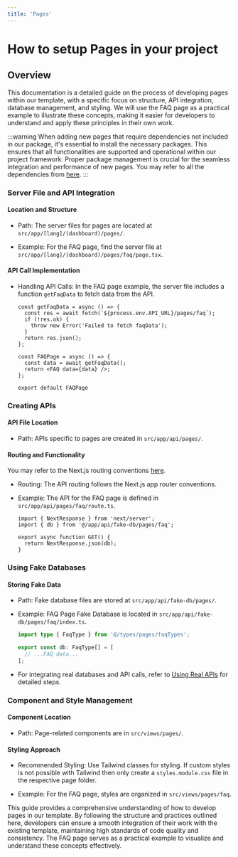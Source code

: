 ```yaml
---
title: 'Pages'
---
```


# How to setup Pages in your project

## Overview

This documentation is a detailed guide on the process of developing pages within our template, with a specific focus on structure, API integration, database management, and styling. We will use the FAQ page as a practical example to illustrate these concepts, making it easier for developers to understand and apply these principles in their own work.

:::warning
When adding new pages that require dependencies not included in our package, it's essential to install the necessary packages. This ensures that all functionalities are supported and operational within our project framework. Proper package management is crucial for the seamless integration and performance of new pages. You may refer to all the dependencies from [here](/docs/guide/overview/dependencies).
:::

### Server File and API Integration

#### Location and Structure

- Path: The server files for pages are located at `src/app/[lang]/(dashboard)/pages/`.

- Example: For the FAQ page, find the server file at `src/app/[lang]/(dashboard)/pages/faq/page.tsx`.

#### API Call Implementation

- Handling API Calls: In the FAQ page example, the server file includes a function `getFaqData` to fetch data from the API.

  ```tsx
  const getFaqData = async () => {
    const res = await fetch(`${process.env.API_URL}/pages/faq`);
    if (!res.ok) {
      throw new Error('Failed to fetch faqData');
    }
    return res.json();
  };

  const FAQPage = async () => {
    const data = await getFaqData();
    return <FAQ data={data} />;
  };

  export default FAQPage
  ```

### Creating APIs

#### API File Location

- Path: APIs specific to pages are created in `src/app/api/pages/`.

#### Routing and Functionality

You may refer to the Next.js routing conventions [here](https://nextjs.org/docs/app/building-your-application/routing).

- Routing: The API routing follows the Next.js app router conventions.

- Example: The API for the FAQ page is defined in `src/app/api/pages/faq/route.ts`.

  ```tsx
  import { NextResponse } from 'next/server';
  import { db } from '@/app/api/fake-db/pages/faq';

  export async function GET() {
    return NextResponse.json(db);
  }
  ```

### Using Fake Databases

#### Storing Fake Data

- Path: Fake database files are stored at `src/app/api/fake-db/pages/`.

- Example: FAQ Page Fake Database is located in `src/app/api/fake-db/pages/faq/index.ts`.

  ```ts
  import type { FaqType } from '@/types/pages/faqTypes';

  export const db: FaqType[] = [
    // ...FAQ data...
  ];
  ```

- For integrating real databases and API calls, refer to [Using Real APIs](/articles/how-to-remove-fake-db-and-use-real-api) for detailed steps.

### Component and Style Management

#### Component Location

- Path: Page-related components are in `src/views/pages/`.

#### Styling Approach

- Recommended Styling: Use Tailwind classes for styling. If custom styles is not possible with Tailwind then only create a `styles.module.css` file in the respective page folder.

- Example: For the FAQ page, styles are organized in `src/views/pages/faq`.

This guide provides a comprehensive understanding of how to develop pages in our template. By following the structure and practices outlined here, developers can ensure a smooth integration of their work with the existing template, maintaining high standards of code quality and consistency. The FAQ page serves as a practical example to visualize and understand these concepts effectively.

